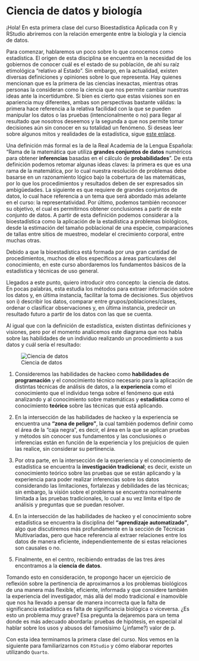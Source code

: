 # Ciencia de datos y biología

¡Hola! En esta primera clase del curso Bioestadística Aplicada con R y RStudio abriremos con la relación emergente entre la biología y la ciencia de datos.

Para comenzar, hablaremos un poco sobre lo que conocemos como estadística.  El origen de esta disciplina se encuentra en la necesidad de los gobiernos de conocer cuál es el estado de su población, de ahí su raíz etimológica "relativo al Estado". Sin embargo, en la actualidad, existen diversas definiciones y opiniones sobre lo que representa. Hay quienes mencionan que es la primera de las ciencias inexactas, mientras otras personas la consideran como la ciencia que nos permite cambiar nuestras ideas ante la incertidumbre. Si bien es cierto que estas visiones son en apariencia muy diferentes, ambas son perspectivas bastante válidas: la primera hace referencia a la relativa facilidad con la que se pueden manipular los datos o las pruebas (intencionalmente o no) para llegar al resultado que nosotros deseemos y la segunda a que nos permite tomar decisiones aún sin conocer en su totalidad un fenómeno. Si deseas leer sobre algunos mitos y realidades de la estadística, sigue [este enlace](https://bit.ly/3kJ12Pz).

Una definición más formal es la de la Real Academia de la Lengua Española: "Rama de la matemática que utiliza **grandes conjuntos de datos** numéricos para obtener **inferencias** basadas en el cálculo de **probabilidades**". De esta definición podemos retomar algunas ideas claves: la primera es que es una rama de la matemática, por lo cual nuestra resolución de problemas debe basarse en un razonamiento lógico bajo la cobertura de las matemáticas, por lo que los procedimientos y resultados deben de ser expresados sin ambigüedades. La siguiente es que requiere de grandes conjuntos de datos, lo cual hace referencia a un tema que será abordado más adelante en el curso: la representatividad. Por último, podemos también reconocer su objetivo, el cual es permitirnos obtener conclusiones a partir de este conjunto de datos. A partir de esta definición podemos considerar a la bioestadística como la aplicación de la estadística a problemas biológicos, desde la estimación del tamaño poblacional de una especie, comparaciones de tallas entre sitios de muestreo, modelar el crecimiento corporal, entre muchas otras.

::: {.callout-note}
Debido a que la bioestadística está formada por una gran cantidad de procedimientos, muchos de ellos específicos a áreas particulares del conocimiento, en este curso abordaremos los fundamentos básicos de la estadística y técnicas de uso general.
:::

Llegados a este punto, quiero introducir otro concepto: la ciencia de datos. En pocas palabras, esta estudia los métodos para extraer información sobre los datos y, en última instancia, facilitar la toma de decisiones. Sus objetivos son i) describir los datos, comparar entre grupos/poblaciones/clases, ordenar o clasificar observaciones y, en última instancia, predecir un resultado futuro a partir de los datos con las que se cuenta. 

Al igual que con la definición de estadística, existen distintas definiciones y visiones, pero por el momento analicemos este diagrama que nos habla sobre las habilidades de un individuo realizando un procedimiento a sus datos y cuál sería el resultado:

![Ciencia de datos](imgs/cdatos.png){#fig-cdatos}

1. Consideremos las habilidades de hackeo como **habilidades de programación** y el conocimiento técnico necesario para la aplicación de distintas técnicas de análisis de datos, a la **experiencia** como el conocimiento que el individuo tenga sobre el fenómeno que está analizando y al conocimiento sobre matemáticas y **estadística** como el conocimiento **teórico** sobre las técnicas que está aplicando. 

2. En la intersección de las habilidades de hackeo y la experiencia se encuentra una **"zona de peligro"**, la cual también podemos definir como el área de la "caja negra", es decir, el área en la que se aplican pruebas y métodos sin conocer sus fundamentos y las conclusiones o inferencias están en función de la experiencia y los prejuicios de quien las realice, sin considerar su pertinencia. 

3. Por otra parte, en la intersección de la experiencia y el conocimiento de estadística se encuentra la **investigación tradicional**; es decir, existe un conocimiento teórico sobre las pruebas que se están aplicando y la experiencia para poder realizar inferencias sobre los datos considerando las limitaciones, fortalezas y debilidades de las técnicas; sin embargo, la visión sobre el problema se encuentra normalmente limitada a las pruebas tradicionales, lo cual a su vez limita el tipo de análisis y preguntas que se puedan resolver.

4. En la intersección de las habilidades de hackeo y el conocimiento sobre estadística se encuentra la disciplina del **"aprendizaje automatizado"**, algo que discutiremos más profundamente en la sección de Técnicas Multivariadas, pero que hace referencia al extraer relaciones entre los datos de manera eficiente, independientemente de si estas relaciones son causales o no. 

5. Finalmente, en el centro, recibiendo entradas de las tres áres encontramos a la **ciencia de datos**.

Tomando esto en consideración, te propongo hacer un ejercicio de reflexión sobre la pertinencia de aproximarnos a los problemas biológicos de una manera más flexible, eficiente, informada y que considere también la experiencia del investigador, más allá del modo tradicional e inamovible que nos ha llevado a pensar de manera incorrecta que la falta de significancia estadística es falta de significancia biológica o viceversa. ¿Es esto un problema muy grave? Esa pregunta la dejaremos para un tema donde es más adecuado abordarla: pruebas de hipótesis, en especial al hablar sobre los usos y abusos del famosísimo (¿infame?) valor de p.

Con esta idea terminamos la primera clase del curso. Nos vemos en la siguiente para familiarizarnos con `RStudio` y cómo elaborar reportes utilizando `Quarto`.